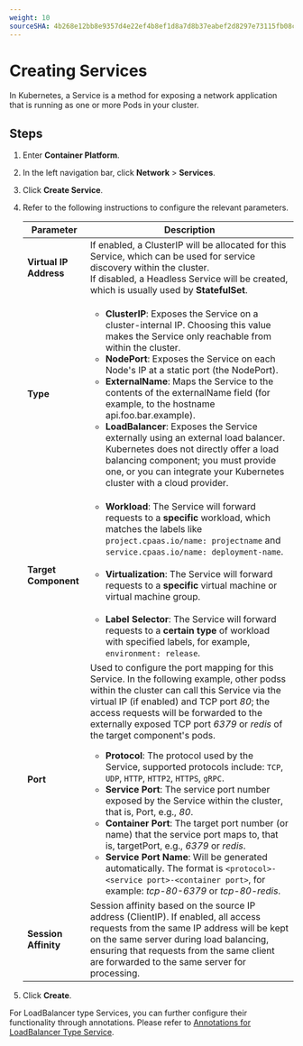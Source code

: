```yaml
---
weight: 10
sourceSHA: 4b268e12bb8e9357d4e22ef4b8ef1d8a7d8b37eabef2d8297e73115fb08ce633
---
```


# Creating Services

In Kubernetes, a Service is a method for exposing a network application that is running as one or more Pods in your cluster.

## Steps

1. Enter **Container Platform**.

2. In the left navigation bar, click **Network** > **Services**.

3. Click **Create Service**.

4. Refer to the following instructions to configure the relevant parameters.

   | Parameter        | Description                                                                                                                                                                                                                                                                                                                                                                                                                                                                                                                        |
   | --------- | ------------------------------------------------------------------------------------------------------------------------------------------------------------------------------------------------------------------------------------------------------------------------------------------------------------------------------------------------------------------------------------------------------------------------------------------------------------------------------------------------------------------------- |
   | **Virtual IP Address** | If enabled, a ClusterIP will be allocated for this Service, which can be used for service discovery within the cluster.<br />If disabled, a Headless Service will be created, which is usually used by **StatefulSet**.                                                                                                                                                                                                                                                                                                                                                                                       |
   | **Type** | <ul><li>**ClusterIP**: Exposes the Service on a cluster-internal IP. Choosing this value makes the Service only reachable from within the cluster. </li><li>**NodePort**: Exposes the Service on each Node's IP at a static port (the NodePort). </li><li>**ExternalName**: Maps the Service to the contents of the externalName field (for example, to the hostname api.foo.bar.example). </li><li>**LoadBalancer**: Exposes the Service externally using an external load balancer. Kubernetes does not directly offer a load balancing component; you must provide one, or you can integrate your Kubernetes cluster with a cloud provider.</li></ul> |
   | **Target Component**  | <ul><li>**Workload**: The Service will forward requests to a **specific** workload, which matches the labels like `project.cpaas.io/name: projectname` and `service.cpaas.io/name: deployment-name`.</li><br /><li>**Virtualization**: The Service will forward requests to a **specific** virtual machine or virtual machine group.</li><br /><li>**Label Selector**: The Service will forward requests to a **certain type** of workload with specified labels, for example, `environment: release`.</li></ul>                                                                                                                                                                                                                                   |
   | **Port**    | Used to configure the port mapping for this Service. In the following example, other podss within the cluster can call this Service via the virtual IP (if enabled) and TCP port *80*; the access requests will be forwarded to the externally exposed TCP port *6379* or *redis* of the target component's pods.<ul><li>**Protocol**: The protocol used by the Service, supported protocols include: `TCP`, `UDP`, `HTTP`, `HTTP2`, `HTTPS`, `gRPC`.</li><li>**Service Port**: The service port number exposed by the Service within the cluster, that is, Port, e.g., *80*.</li><li>**Container Port**: The target port number (or name) that the service port maps to, that is, targetPort, e.g., *6379* or *redis*.</li><li>**Service Port Name**: Will be generated automatically. The format is `<protocol>-<service port>-<container port>`, for example: *tcp-80-6379* or *tcp-80-redis*.</li></ul>                                                                                                  |
   | **Session Affinity**  | Session affinity based on the source IP address (ClientIP). If enabled, all access requests from the same IP address will be kept on the same server during load balancing, ensuring that requests from the same client are forwarded to the same server for processing.                                                                                                                                                                                                                                                                                                                                                                                                                              |

5. Click **Create**.

For LoadBalancer type Services, you can further configure their functionality through annotations. Please refer to [Annotations for LoadBalancer Type Service](./annotation.mdx).